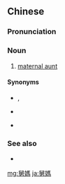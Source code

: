 {{also|舅妈}}
==Chinese==
{{zh-forms|s=舅妈}}

===Pronunciation===
{{zh-pron
|m=jiùmā
|cat=n
}}

===Noun===
{{zh-noun}}

# [[maternal aunt]] {{gloss|[[wife]] of [[mother]]'s [[brother]]}}

====Synonyms====
* {{qualifier|Mandarin|Cantonese}} {{zh-l|舅母}}, {{zh-l|妗母}}
* {{qualifier|Cantonese|Min Nan}} {{zh-l|阿妗}}
* {{qualifier|Min Nan}} {{zh-l|母妗}}

===See also===
* {{zh-l|舅舅}}

{{zh-cat|Family}}

[[mg:舅媽]]
[[ja:舅媽]]